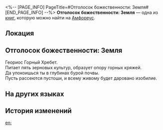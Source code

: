 <%-- [PAGE_INFO]
PageTitle=#Отголосок божественности: Земля#
[END_PAGE_INFO] --%>
{{Дополнить}}
{{Книга Инфобокс
|id           = 543
|partIds      = 190872
|Название     = 
|Изображение  = Предмет Книга Амфореус 3.png
|Мир          = Амфореус
|Томов        = 1
|Автор        = <!--нужно добавить-->
|Описание     = Воспоминания о чудесах титана. Лишь те, кому было даровано благословение, способны услышать священное эхо... Слушайте! Суровый вопль раздаётся из земного разлома.
|Том1         = {{tx}}
|Источник1    = {{tx|Отсутствует источник}}
|Персонажи    = 
|Фракции      = 
}}
'''Отголосок божественности: Земля''' — одна из [[Книги|книг]], которую можно найти на [[Амфореус]].

==Локация==
{{Отметка карты|<!--название карты-->|<!--id отметки-->}}

==Отголосок божественности: Земля==
Геориос Горный Хребет.<br />
Питает пять зерновых культур, образует опору горных кряжей.<br />
Да упокоишься ты в глубинах бурой почвы.<br />
Пусть рассеются пустоши, и всему живому будет даровано изобилие.

==На других языках==
{{На других языках
|en   = Divine Echo: Earth
|zhs  = 神性的回响：大地
|zht  = 神性的迴響：大地
|ja   = 神性の反響：大地
|ko   = 신성의 메아리: 대지
|es   = Eco divino: la Tierra
|fr   = Écho divin de la Terre
|ru   = Отголосок божественности: Земля
|th   = แว่วเสียงศักดิ์สิทธิ์: ปฐพี
|vi   = Tiếng Vọng Thần Tính: Mặt Đất
|de   = Göttliches Echo: Erde
|id   = Gema Ilahi: Tanah Kehidupan
|pt   = Eco Divino: Terra
}}

==История изменений==
{{История изменений|3.5}}

[[en:]]